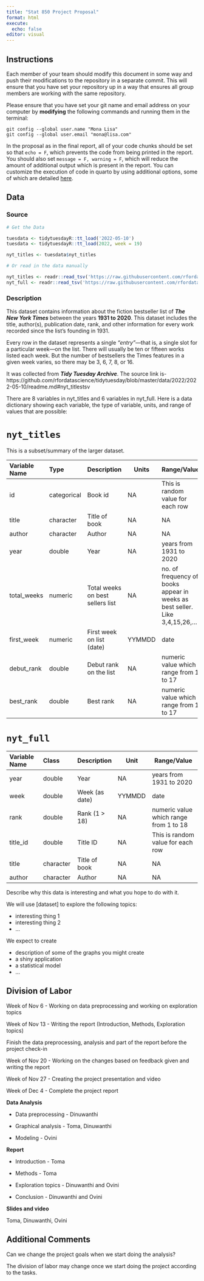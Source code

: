 ```yaml
---
title: "Stat 850 Project Proposal"
format: html
execute:
  echo: false
editor: visual
---
```


## Instructions

Each member of your team should modify this document in some way and push their modifications to the repository in a separate commit. This will ensure that you have set your repository up in a way that ensures all group members are working with the same repository.

Please ensure that you have set your git name and email address on your computer by **modifying** the following commands and running them in the terminal:

```         
git config --global user.name "Mona Lisa"
git config --global user.email "mona@lisa.com"
```

In the proposal as in the final report, all of your code chunks should be set so that `echo = F`, which prevents the code from being printed in the report. You should also set `message = F, warning = F`, which will reduce the amount of additional output which is present in the report. You can customize the execution of code in quarto by using additional options, some of which are detailed [here](https://quarto.org/docs/computations/execution-options.html).

## Data

### Source

```r

# Get the Data

tuesdata <- tidytuesdayR::tt_load('2022-05-10')
tuesdata <- tidytuesdayR::tt_load(2022, week = 19)

nyt_titles <- tuesdata$nyt_titles

# Or read in the data manually

nyt_titles <- readr::read_tsv('https://raw.githubusercontent.com/rfordatascience/tidytuesday/master/data/2022/2022-05-10/nyt_titles.tsv')
nyt_full <- readr::read_tsv('https://raw.githubusercontent.com/rfordatascience/tidytuesday/master/data/2022/2022-05-10/nyt_full.tsv')

```

### Description

This dataset contains information about the fiction bestseller list of ***The New York Times*** between the years **1931 to 2020**. This dataset includes the title, author(s), publication date, rank, and other information for every work recorded since the list's founding in 1931.

Every row in the dataset represents a single *"entry"*---that is, a single slot for a particular week---on the list. There will usually be ten or fifteen works listed each week. But the number of bestsellers the Times features in a given week varies, so there may be 3, 6, 7, 8, or 16.

It was collected from ***Tidy Tuesday Archive***. The source link is- https://github.com/rfordatascience/tidytuesday/blob/master/data/2022/2022-05-10/readme.md#nyt_titlestsv

There are 8 variables in nyt_titles and 6 variables in nyt_full. Here is a data dictionary showing each variable, the type of variable, units, and range of values that are possible:

# `nyt_titles`

This is a subset/summary of the larger dataset.

| Variable Name | Type        | Description                      | Units  | Range/Value                                                                  |
|:------------|:------------|:------------|-------------|----------------------|
| id            | categorical | Book id                          | NA     | This is random value for each row                                            |
| title         | character   | Title of book                    | NA     | NA                                                                           |
| author        | character   | Author                           | NA     | NA                                                                           |
| year          | double      | Year                             | NA     | years from 1931 to 2020                                                      |
| total_weeks   | numeric     | Total weeks on best sellers list | NA     | no. of frequency of books appear in weeks as best seller. Like 3,4,15,26,... |
| first_week    | numeric     | First week on list (date)        | YYMMDD | date                                                                         |
| debut_rank    | double      | Debut rank on the list           | NA     | numeric value which range from 1 to 17                                       |
| best_rank     | double      | Best rank                        | NA     | numeric value which range from 1 to 17                                       |

# `nyt_full`

| Variable Name | Class     | Description    | Unit   | Range/Value                            |
|:------------|:------------|:------------|-------------|-------------------|
| year          | double    | Year           | NA     | years from 1931 to 2020                |
| week          | double    | Week (as date) | YYMMDD | date                                   |
| rank          | double    | Rank (1 \> 18) | NA     | numeric value which range from 1 to 18 |
| title_id      | double    | Title ID       | NA     | This is random value for each row      |
| title         | character | Title of book  | NA     | NA                                     |
| author        | character | Author         | NA     | NA                                     |

Describe why this data is interesting and what you hope to do with it.

We will use \[dataset\] to explore the following topics:

-   interesting thing 1
-   interesting thing 2
-   ...

We expect to create

-   description of some of the graphs you might create
-   a shiny application
-   a statistical model
-   ...

## Division of Labor

Week of Nov 6 - Working on data preprocessing and working on exploration topics 

Week of Nov 13 - Writing the report (Introduction, Methods, Exploration topics)

Finish the data preprocessing, analysis and part of the report before the project check-in

Week of Nov 20 - Working on the changes based on feedback given and writing the report

Week of Nov 27 - Creating the project presentation and video

Week of Dec 4 - Complete the project report

**Data Analysis**

-   Data preprocessing - Dinuwanthi

-   Graphical analysis - Toma, Dinuwanthi

-   Modeling - Ovini

**Report**

-   Introduction - Toma

-   Methods - Toma 

-   Exploration topics - Dinuwanthi and Ovini

-   Conclusion - Dinuwanthi and Ovini

**Slides and video**

Toma, Dinuwanthi, Ovini

## Additional Comments

Can we change the project goals when we start doing the analysis?

The division of labor may change once we start doing the project according to the tasks.
